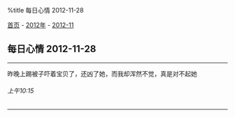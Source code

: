 %title 每日心情 2012-11-28

[[../../../index|首页]] - [[../index|2012年]] - [[index|2012-11]]
==每日心情 2012-11-28==
----
昨晚上踢被子吓着宝贝了，还凶了她，而我却浑然不觉，真是对不起她
======上午10:15======
----
